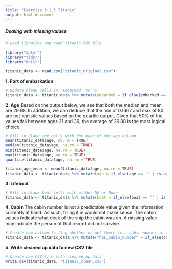 ```yaml
---
title: "Exercise 3.1.5 Titanic"
output: html_document
---
```


##### *Dealing with missing values*

```r
# Load libraries and read titanic CSV file

library("dplyr")
library("tidyr")
library("knitr")

titanic_data <- read.csv("titanic_original.csv")
```


**1. Port of embarkation**
```r
# Update blank cells in 'embarked' to 'S'
titanic_data <- titanic_data %>% mutate(embarked = if_else(embarked == '', "S", as.character(embarked)))
```


**2. Age**
Based on the output below, we see that both the median and mean are 29.88. In addition, we can deduce that the min of 0.1667 and max of 80 are not realistic values based on the quartile output. Given that 50% of the values fall between ages 21 and 39, the average of 29.88 is the most logical choice. 
```r
# Fill in blank age cells with the mean of the age column 
mean(titanic_data$age, na.rm = TRUE)
median(titanic_data$age, na.rm = TRUE)
min(titanic_data$age, na.rm = TRUE)
max(titanic_data$age, na.rm = TRUE)
quantile(titanic_data$age, na.rm = TRUE)

titanic_age_mean <- mean(titanic_data$age, na.rm = TRUE)
titanic_data <- titanic_data %>% mutate(age = if_else(age == '' | is.na(age) , titanic_age_mean, age))
```


**3. Lifeboat**
```r
# Fill in blank boat cells with either NA or None 
titanic_data <- titanic_data %>% mutate(boat = if_else(boat == '' | is.na(boat) ,"None", as.character(boat)))
```


**4. Cabin**
The cabin number is not a predictable value given the information currently at hand. As such, filling it in would not make sense. The cabin values indicate what deck of the ship the cabin was on. A missing value may indicate the person of that record did not survive.    
```r
# Create new column to flag whether or not there is a cabin number in the 'cabin' field 
titanic_data <- titanic_data %>% mutate("has_cabin_number" = if_else(cabin != '', 1, 0))
```

**5. Write cleaned up data to new CSV file**
```r
# Create new CSV file with cleaned up data
write.csv(titanic_data, "titanic_clean.csv")
```
